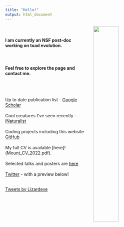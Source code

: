 ```yaml
---
title: "Hello!"
output: html_document
---
```


<link rel="stylesheet" href="styles.css" type="text/css">


<img  src="images/selfie.JPG" rotate="270" width="40%" height="40%"  style="border:1px solid border:1px solid; margin-right: 20px" align="right" hspace="20" />

<br>

#### I am currently an NSF post-doc working on toad evolution. 

<br>

#### Feel free to explore the page and contact me. 

<br>
<br>

Up to date publication list - [Google Scholar](https://scholar.google.com/citations?user=ZAZY2fUAAAAJ&hl=en&oi=ao">Google Scholar) 
<br>
<br>
Cool creatures I've seen recently - [iNaturalist](https://www.inaturalist.org/people/lizardeve)
<br>
<br>
Coding projects including this website [GitHub](https://github.com/LizEve)
<br>
<br>
My full CV is available [here]!(Mount_CV_2022.pdf).
<br>
<br>
Selected talks and posters are [here](https://github.com/LizEve/Talks-Posters)
<br>
<br>
[Twitter](https://twitter.com/Lizardeve) - with a preview below!
<br>
<br>
<!--Embed twitter shit https://publish.twitter.com/#-->

<a class="twitter-timeline" 
data-width="400px" data-height="200px" 
data-theme="dark" 
data-tweet-limit="3"
style = "right:left"
href="https://twitter.com/Lizardeve?ref_src=twsrc%5Etfw">
Tweets by Lizardeve
</a> 

<script async src="https://platform.twitter.com/widgets.js" charset="utf-8"></script>

